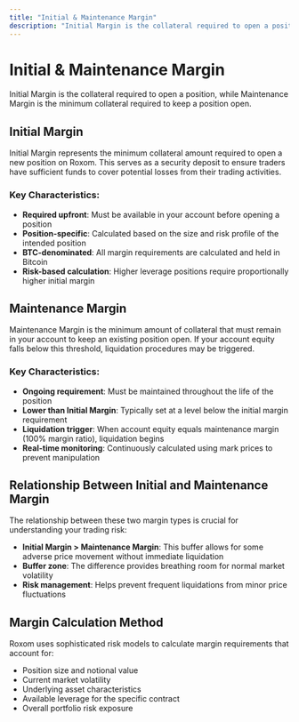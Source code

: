 ```yaml
---
title: "Initial & Maintenance Margin"
description: "Initial Margin is the collateral required to open a position, while Maintenance Margin is the minimum collateral required to keep a position open."
---
```


# Initial & Maintenance Margin

Initial Margin is the collateral required to open a position, while Maintenance Margin is the minimum collateral required to keep a position open.

## Initial Margin

Initial Margin represents the minimum collateral amount required to open a new position on Roxom. This serves as a security deposit to ensure traders have sufficient funds to cover potential losses from their trading activities.

### Key Characteristics:
- **Required upfront**: Must be available in your account before opening a position
- **Position-specific**: Calculated based on the size and risk profile of the intended position
- **BTC-denominated**: All margin requirements are calculated and held in Bitcoin
- **Risk-based calculation**: Higher leverage positions require proportionally higher initial margin

## Maintenance Margin

Maintenance Margin is the minimum amount of collateral that must remain in your account to keep an existing position open. If your account equity falls below this threshold, liquidation procedures may be triggered.

### Key Characteristics:
- **Ongoing requirement**: Must be maintained throughout the life of the position
- **Lower than Initial Margin**: Typically set at a level below the initial margin requirement
- **Liquidation trigger**: When account equity equals maintenance margin (100% margin ratio), liquidation begins
- **Real-time monitoring**: Continuously calculated using mark prices to prevent manipulation

## Relationship Between Initial and Maintenance Margin

The relationship between these two margin types is crucial for understanding your trading risk:

- **Initial Margin > Maintenance Margin**: This buffer allows for some adverse price movement without immediate liquidation
- **Buffer zone**: The difference provides breathing room for normal market volatility
- **Risk management**: Helps prevent frequent liquidations from minor price fluctuations

## Margin Calculation Method

Roxom uses sophisticated risk models to calculate margin requirements that account for:
- Position size and notional value
- Current market volatility
- Underlying asset characteristics
- Available leverage for the specific contract
- Overall portfolio risk exposure